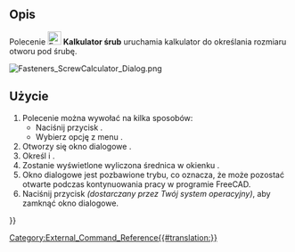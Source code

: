 <languages/>

{{Docnav/pl
|[[Fasteners_BOM/pl|Utwórz zestawienie]]
|[[Fasteners_ChangeParameters/pl|Zmień parametry]]
|[[Fasteners_Workbench/pl|środowisko pracy Elementy złączne]]
|IconL=Fasteners_BOM.svg
|IconR=Fasteners_ChangeParameters.svg
|IconC=Fasteners_workbench_icon.svg
}}

{{GuiCommand/pl
|Name=Fasteners ScrewCalculator
|Name/pl=Elementy Złączne: Kalkulator śrub
|MenuLocation=Elementy Złączne → Kalkulator śrub
|Workbenches=[[Fasteners_Workbench/pl|Elementy Złączne]]
}}

<span id="Description"></span>
==Opis== 

Polecenie [[Image:Fasteners_ScrewCalculator.svg|24px]] '''Kalkulator śrub''' uruchamia kalkulator do określania rozmiaru otworu pod śrubę.

[[Image:Fasteners_ScrewCalculator_Dialog.png]]
{{Caption|Okienko dialogowe Kalkulatora śrub}}

<span id="Usage"></span>
==Użycie== 

# Polecenie można wywołać na kilka sposobów:
#* Naciśnij przycisk {{Button|[[Image:Fasteners_ScrewCalculator.svg|16px]] '''Kalkulator śrub'''}}.
#* Wybierz opcję  z menu {{MenuCommand|Elementy złączne → [[Image:Fasteners_ScrewCalculator.svg|16px]] Kalkulator śrub}}.
# Otworzy się okno dialogowe {{MenuCommand|Kalkulator otworów pod śruby}}.
# Określ {{MenuCommand|Typ elementu złącznego}} i {{MenuCommand|Średnice śruby}}.
# Zostanie wyświetlone wyliczona średnica w okienku {{MenuCommand|Sugerowana średnica otworu}}.
# Okno dialogowe jest pozbawione trybu, co oznacza, że może pozostać otwarte podczas kontynuowania pracy w programie FreeCAD.
# Naciśnij przycisk {{Button|Zamknij}} ''(dostarczany przez Twój system operacyjny)'', aby zamknąć okno dialogowe.


{{Docnav/pl
|[[Fasteners_BOM/pl|Utwórz zestawienie]]
|[[Fasteners_ChangeParameters/pl|Zmień parametry]]
|[[Fasteners_Workbench/pl|środowisko pracy Elementy złączne]]
|IconL=Fasteners_BOM.svg
|IconR=Fasteners_ChangeParameters.svg
|IconC=Fasteners_workbench_icon.svg
}}

[[Category:External_Command_Reference{{#translation:}}]]
{{Fasteners_Tools_navi{{#translation:}}}}